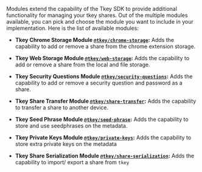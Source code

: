 Modules extend the capability of the Tkey SDK to provide additional functionality for managing your tkey shares. Out of the multiple modules
available, you can pick and choose the module you want to include in your implementation. Here is the list of available modules:

- **Tkey Chrome Storage Module [`@tkey/chrome-storage`](/api-reference/self-host/modules/chrome-storage):** Adds the capability to add or remove a
  share from the chrome extension storage.

- **Tkey Web Storage Module [`@tkey/web-storage`](/api-reference/self-host/modules/web-storage):** Adds the capability to add or remove a share from
  the local and file storage.

- **Tkey Security Questions Module [`@tkey/security-questions`](/api-reference/self-host/modules/security-questions):** Adds the capability to add or
  remove a security question and password as a share.

- **Tkey Share Transfer Module [`@tkey/share-transfer`](/api-reference/self-host/modules/share-transfer):** Adds the capability to transfer a share to
  another device.

- **Tkey Seed Phrase Module [`@tkey/seed-phrase`](/api-reference/self-host/modules/seed-phrase):** Adds the capability to store and use seedphrases on
  the metadata.

- **Tkey Private Keys Module [`@tkey/private-keys`](/api-reference/self-host/modules/private-keys):** Adds the capability to store extra private keys
  on the metadata

- **Tkey Share Serialization Module [`@tkey/share-serialization`](/api-reference/self-host/modules/share-serialization):** Adds the capability to
  import/ export a share from `tkey`
